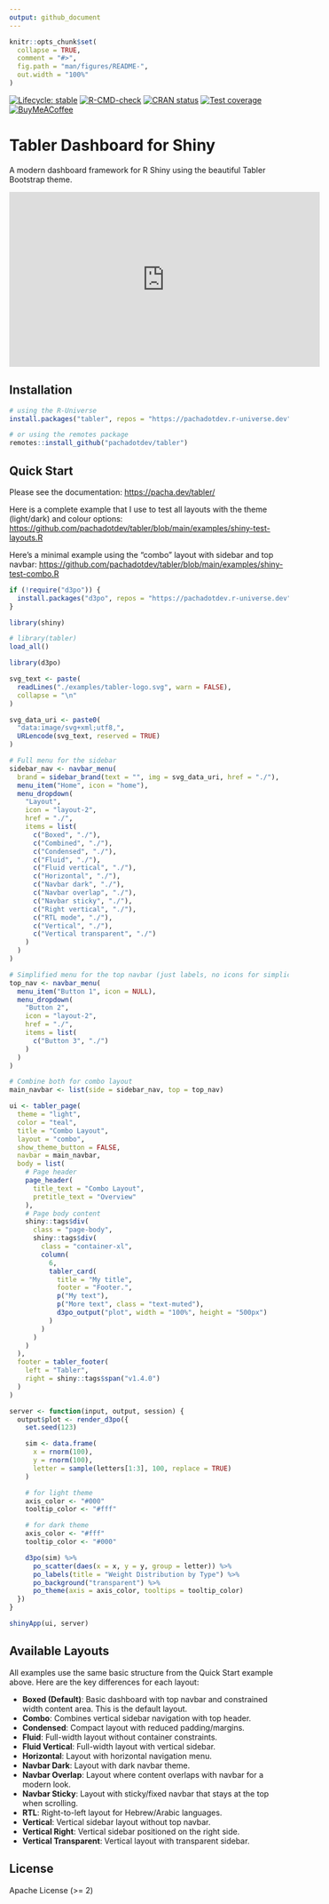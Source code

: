 ```yaml
---
output: github_document
---
```


<!-- README.md is generated from README.Rmd. Please edit that file -->

```r
knitr::opts_chunk$set(
  collapse = TRUE,
  comment = "#>",
  fig.path = "man/figures/README-",
  out.width = "100%"
)
```

<!-- badges: start -->

[![Lifecycle:
stable](https://img.shields.io/badge/lifecycle-stable-brightgreen.svg)](https://lifecycle.r-lib.org/articles/stages.html#stable)
[![R-CMD-check](https://github.com/pachadotdev/tabler/actions/workflows/R-CMD-check.yaml/badge.svg)](https://github.com/pachadotdev/tabler/actions/workflows/R-CMD-check.yaml)
[![CRAN
status](https://www.r-pkg.org/badges/version/cpp4r)](https://CRAN.R-project.org/package=cpp4r)
[![Test
coverage](https://raw.githubusercontent.com/pachadotdev/tabler/coverage/badges/coverage.svg)](https://github.com/pachadotdev/tabler/actions/workflows/test-coverage.yaml)
[![BuyMeACoffee](https://raw.githubusercontent.com/pachadotdev/buymeacoffee-badges/main/bmc-blue.svg)](https://buymeacoffee.com/pacha)
<!-- badges: end -->

# Tabler Dashboard for Shiny

A modern dashboard framework for R Shiny using the beautiful Tabler
Bootstrap theme.

<iframe width="560" height="315" src="https://www.youtube.com/embed/_PWVmmis-AE?si=wJYMvUQUpoZz_k3_" title="YouTube video player" frameborder="0" allow="accelerometer; autoplay; clipboard-write; encrypted-media; gyroscope; picture-in-picture; web-share" referrerpolicy="strict-origin-when-cross-origin" allowfullscreen></iframe>

## Installation

``` r
# using the R-Universe
install.packages("tabler", repos = "https://pachadotdev.r-universe.dev")

# or using the remotes package
remotes::install_github("pachadotdev/tabler")
```

## Quick Start

Please see the documentation: <https://pacha.dev/tabler/>

Here is a complete example that I use to test all layouts with the theme (light/dark) and colour options:
<https://github.com/pachadotdev/tabler/blob/main/examples/shiny-test-layouts.R>

Here’s a minimal example using the "combo" layout with sidebar and top navbar: 
<https://github.com/pachadotdev/tabler/blob/main/examples/shiny-test-combo.R>

``` r
if (!require("d3po")) {
  install.packages("d3po", repos = "https://pachadotdev.r-universe.dev")
}

library(shiny)

# library(tabler)
load_all()

library(d3po)

svg_text <- paste(
  readLines("./examples/tabler-logo.svg", warn = FALSE),
  collapse = "\n"
)

svg_data_uri <- paste0(
  "data:image/svg+xml;utf8,",
  URLencode(svg_text, reserved = TRUE)
)

# Full menu for the sidebar
sidebar_nav <- navbar_menu(
  brand = sidebar_brand(text = "", img = svg_data_uri, href = "./"),
  menu_item("Home", icon = "home"),
  menu_dropdown(
    "Layout",
    icon = "layout-2",
    href = "./",
    items = list(
      c("Boxed", "./"),
      c("Combined", "./"),
      c("Condensed", "./"),
      c("Fluid", "./"),
      c("Fluid vertical", "./"),
      c("Horizontal", "./"),
      c("Navbar dark", "./"),
      c("Navbar overlap", "./"),
      c("Navbar sticky", "./"),
      c("Right vertical", "./"),
      c("RTL mode", "./"),
      c("Vertical", "./"),
      c("Vertical transparent", "./")
    )
  )
)

# Simplified menu for the top navbar (just labels, no icons for simplicity)
top_nav <- navbar_menu(
  menu_item("Button 1", icon = NULL),
  menu_dropdown(
    "Button 2",
    icon = "layout-2",
    href = "./",
    items = list(
      c("Button 3", "./")
    )
  )
)

# Combine both for combo layout
main_navbar <- list(side = sidebar_nav, top = top_nav)

ui <- tabler_page(
  theme = "light",
  color = "teal",
  title = "Combo Layout",
  layout = "combo",
  show_theme_button = FALSE,
  navbar = main_navbar,
  body = list(
    # Page header
    page_header(
      title_text = "Combo Layout",
      pretitle_text = "Overview"
    ),
    # Page body content
    shiny::tags$div(
      class = "page-body",
      shiny::tags$div(
        class = "container-xl",
        column(
          6,
          tabler_card(
            title = "My title",
            footer = "Footer.",
            p("My text"),
            p("More text", class = "text-muted"),
            d3po_output("plot", width = "100%", height = "500px")
          )
        )
      )
    )
  ),
  footer = tabler_footer(
    left = "Tabler",
    right = shiny::tags$span("v1.4.0")
  )
)

server <- function(input, output, session) {
  output$plot <- render_d3po({
    set.seed(123)

    sim <- data.frame(
      x = rnorm(100),
      y = rnorm(100),
      letter = sample(letters[1:3], 100, replace = TRUE)
    )

    # for light theme
    axis_color <- "#000"
    tooltip_color <- "#fff"

    # for dark theme
    axis_color <- "#fff"
    tooltip_color <- "#000"

    d3po(sim) %>%
      po_scatter(daes(x = x, y = y, group = letter)) %>%
      po_labels(title = "Weight Distribution by Type") %>%
      po_background("transparent") %>%
      po_theme(axis = axis_color, tooltips = tooltip_color)
  })
}

shinyApp(ui, server)
```

## Available Layouts

All examples use the same basic structure from the Quick Start example above. Here are the key differences for each
layout:

* **Boxed (Default)**: Basic dashboard with top navbar and constrained width content area. This
is the default layout.
* **Combo**:  Combines vertical sidebar navigation with top header.
* **Condensed**:  Compact layout with reduced padding/margins.
* **Fluid**:  Full-width layout without container constraints.
* **Fluid Vertical**: Full-width layout with vertical sidebar.
* **Horizontal**: Layout with horizontal navigation menu.
* **Navbar Dark**: Layout with dark navbar theme.
*  **Navbar Overlap**:  Layout where content overlaps with navbar for a modern look.
* **Navbar Sticky**: Layout with sticky/fixed navbar that stays at the top when scrolling.
* **RTL**: Right-to-left layout for Hebrew/Arabic languages.
* **Vertical**: Vertical sidebar layout without top navbar.
* **Vertical Right**: Vertical sidebar positioned on the right side.
* **Vertical Transparent**: Vertical layout with transparent sidebar.

## License

Apache License (\>= 2)
